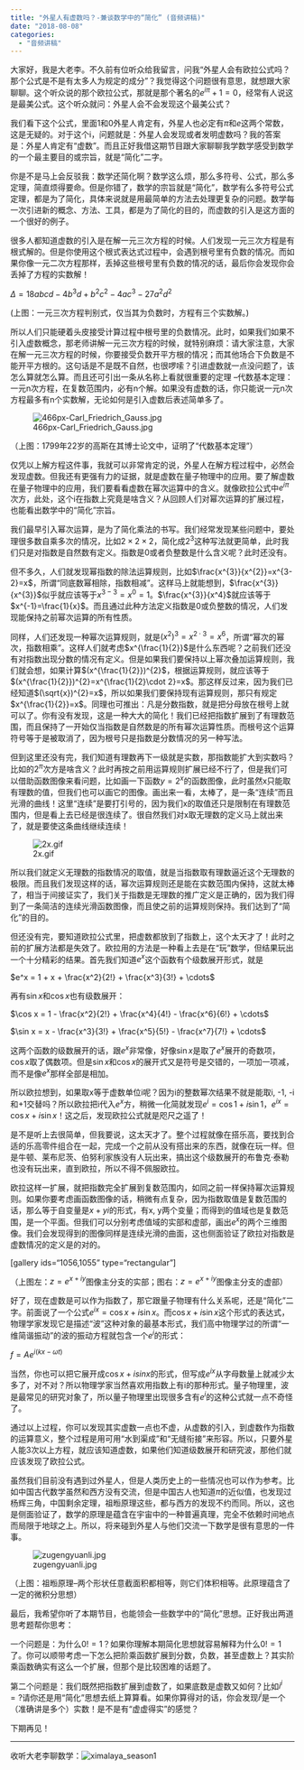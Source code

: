 ```yaml
---
title: "外星人有虚数吗？-兼谈数学中的“简化” (音频讲稿)"
date: "2018-08-08"
categories:
  - "音频讲稿"
---
```


大家好，我是大老李。不久前有位听众给我留言，问我“外星人会有欧拉公式吗？那个公式是不是有太多人为规定的成分”？我觉得这个问题很有意思，就想跟大家聊聊。这个听众说的那个欧拉公式，那就是那个著名的$e^{i {\pi}}+1=0$，经常有人说这是最美公式。这个听众就问：外星人会不会发现这个最美公式？

我们看下这个公式，里面1和0外星人肯定有，外星人也必定有$\pi$和$e$这两个常数，这是无疑的。对于这个i，问题就是：外星人会发现或者发明虚数吗？我的答案是：外星人肯定有“虚数”。而且正好我借这期节目跟大家聊聊我学数学感受到数学的一个最主要目的或宗旨，就是“简化”二字。

你是不是马上会反驳我：数学还简化啊？数学这么烦，那么多符号、公式，那么多定理，简直烦得要命。但是你错了，数学的宗旨就是“简化”，数学有么多符号公式定理，都是为了简化，具体来说就是用最简单的方法去处理更复杂的问题。数学每一次引进新的概念、方法、工具，都是为了简化的目的，而虚数的引入是这方面的一个很好的例子。

很多人都知道虚数的引入是在解一元三次方程的时候。人们发现一元三次方程是有根式解的。但是你使用这个根式表达式过程中，会遇到根号里有负数的情况。而如果你像一元二次方程那样，丢掉这些根号里有负数的情况的话，最后你会发现你会丢掉了方程的实数解！

$\Delta =18abcd-4b^{3}d+b^{2}c^{2}-4ac^{3}-27a^{2}d^{2}$

(上图：一元三次方程判别式，仅当其为负数时，方程有三个实数解。)

所以人们只能硬着头皮接受计算过程中根号里的负数情况。此时，如果我们如果不引入虚数概念，那老师讲解一元三次方程的时候，就特别麻烦：请大家注意，大家在解一元三次方程的时候，你要接受负数开平方根的情况；而其他场合下负数是不能开平方根的。这句话是不是既不自然，也很啰嗦？引进虚数就一点没问题了，该怎么算就怎么算。而且还可引出一条从名称上看就很重要的定理 --代数基本定理：一元n次方程，在复数范围内，必有n个解。如果没有虚数的话，你只能说一元n次方程最多有n个实数解，无论如何是引入虚数后表述简单多了。

![466px-Carl_Friedrich_Gauss.jpg](https://dalaoliblog.wordpress.com/wp-content/uploads/2018/08/466px-carl_friedrich_gauss.jpg)

（上图：1799年22岁的高斯在其博士论文中，证明了“代数基本定理”）

仅凭以上解方程这件事，我就可以非常肯定的说，外星人在解方程过程中，必然会发现虚数。但我还有更强有力的证据，就是虚数在量子物理中的应用。要了解虚数在量子物理中的应用，我们要看看虚数在幂次运算中的含义。就像欧拉公式中$e^{i\pi}$次方，此处，这个i在指数上究竟是啥含义？从回顾人们对幂次运算的扩展过程，也能看出数学中的“简化”宗旨。

我们最早引入幂次运算，是为了简化乘法的书写。我们经常发现某些问题中，要处理很多数自乘多次的情况，比如$2\times 2\times 2$，简化成$2^{3}$这种写法就更简单，此时我们只是对指数是自然数有定义。指数是0或者负整数是什么含义呢？此时还没有。

但不多久，人们就发现幂指数的除法运算规则，比如$\frac{x^{3}}{x^{2}}=x^{3-2}=x$，所谓“同底数幂相除，指数相减”。这样马上就能想到，$\frac{x^{3}}{x^{3}}$似乎就应该等于$x^{3-3}=x^{0}=1$。$\frac{x^{3}}{x^4}$就应该等于$x^{-1}=\frac{1}{x}$。而且通过此种方法定义指数是0或负整数的情况，人们发现能保持之前幂次运算的所有性质。

同样，人们还发现一种幂次运算规则，就是$(x^{2})^{3}=x^{2\cdot3}=x^6$，所谓“幂次的幂次，指数相乘”。这样人们就考虑$x^{\frac{1}{2}}$是什么东西呢？之前我们还没有对指数出现分数的情况有定义。但是如果我们要保持以上幂次叠加运算规则，我们就会想，如果计算$(x^{\frac{1}{2}})^{2}$，根据运算规则，就应该等于$(x^{\frac{1}{2}})^{2}=x^{\frac{1}{2}\cdot 2}=x$。那这样反过来，因为我们已经知道$(\sqrt{x})^{2}=x$，所以如果我们要保持现有运算规则，那只有规定$x^{\frac{1}{2}}=x$。同理也可推出：凡是分数指数，就是把分母放在根号上就可以了。你有没有发现，这是一种大大的简化！我们已经把指数扩展到了有理数范围，而且保持了一开始仅当指数是自然数是的所有幂次运算性质。而根号这个运算符号等于是被取消了，因为根号只是指数是分数情况的另一种写法。

但到这里还没有完，我们知道有理数再下一级就是实数，那指数能扩大到实数吗？比如的$2^{\pi}$次方是啥含义？此时再按之前用运算规则扩展已经不行了，但是我们可以借助函数图像来看问题，比如画一下函数$y=2^{x}$的函数图像，此时虽然x只能取有理数的值，但我们也可以画它的图像。画出来一看，太棒了，是一条“连续”而且光滑的曲线！这里“连续”是要打引号的，因为我们x的取值还只是限制在有理数范围内，但是看上去已经是很连续了。很自然我们对x取无理数的定义马上就出来了，就是要使这条曲线继续连续！

![2x.gif](https://dalaoliblog.wordpress.com/wp-content/uploads/2018/08/2x.gif)

所以我们就定义无理数的指数情况的取值，就是当指数取有理数逼近这个无理数的极限。而且我们发现这样的话，幂次运算规则还是能在实数范围内保持，这就太棒了，相当于间接证实了，我们关于指数是无理数的推广定义是正确的，因为我们得到了一条简洁的连续光滑函数图像，而且使之前的运算规则保持。我们达到了“简化”的目的。

但还没有完，要知道欧拉公式里，把虚数都放到了指数上，这个太天才了！此时之前的扩展方法都是失效了。欧拉用的方法是一种看上去是在“玩”数学，但结果玩出一个十分精彩的结果。首先我们知道$e^{x}$这个函数有个级数展开形式，就是

$e^x = 1 + x + \frac{x^2}{2!} + \frac{x^3}{3!} + \cdots$

再有$\sin{x}$和$\cos{x}$也有级数展开：

$\cos x = 1 - \frac{x^2}{2!} + \frac{x^4}{4!} - \frac{x^6}{6!} + \cdots$

$\sin x = x - \frac{x^3}{3!} + \frac{x^5}{5!} - \frac{x^7}{7!} + \cdots$

这两个函数的级数展开的话，跟$e^{x}$非常像，好像$\sin{x}$是取了$e^x$展开的奇数项，$\cos{x}$取了偶数项。但是$\sin{x}$和$\cos{x}$的展开式又是符号是交错的，一项加一项减，而不是像$e^x$那样全部是相加。

所以欧拉想到，如果取x等于虚数单位i呢？因为i的整数幂次结果不就是能取i, -1, -i和+1交替吗？所以欧拉把i代入$e^{x}$方，稍微一化简就发现$e^{i}= \cos{1}+i\sin{1}$，$e^{ix}=\cos{x}+i\sin{x}$！这之后，发现欧拉公式就是咫尺之遥了！

是不是听上去很简单，但我要说，这太天才了。整个过程就像在搭乐高，要找到合适的乐高零件组合在一起，完成一个之前从没有搭出来的东西，就像在玩一样。但是牛顿、莱布尼茨、伯努利家族没有人玩出来，搞出这个级数展开的布鲁克·泰勒也没有玩出来，直到欧拉，所以不得不佩服欧拉。

欧拉这样一扩展，就把指数完全扩展到复数范围内，如同之前一样保持幂次运算规则。如果你要考虑画函数图像的话，稍微有点复杂，因为指数取值是复数范围的话，那么等于自变量是$x+yi$的形式，有x, y两个变量；而得到的值域也是复数范围，是一个平面。但我们可以分别考虑值域的实部和虚部，画出$e^x$的两个三维图像。我们会发现得到的图像同样是连续光滑的曲面，这也侧面验证了欧拉对指数是虚数情况的定义是的对的。

[gallery ids="1056,1055" type="rectangular"]

（上图左：$z=e^{x+iy}$图像主分支的实部；图右：$z=e^{x+iy}$图像主分支的虚部）

好了，现在虚数是可以作为指数了，那它跟量子物理有什么关系呢，还是“简化”二字。前面说了一个公式$e^{ix}=\cos{x}+i\sin{x}$。而$\cos{x}+i\sin{x}$这个形式的表达式，物理学家发现它是描述“波”这种对象的最基本形式，我们高中物理学过的所谓“一维简谐振动”的波的振动方程就包含一个$e^{i}$的形式：

$f=Ae^{i(kx-\omega t)}$

当然，你也可以把它展开成$\cos{x}+isin{x}$的形式，但写成$e^{ix}$从字母数量上就减少太多了，对不对？所以物理学家当然喜欢用指数上有i的那种形式。量子物理里，波是最常见的研究对象了，所以量子物理里出现很多含有$e^i$的这种公式就一点不奇怪了。

通过以上过程，你可以发现其实虚数一点也不虚，从虚数的引入，到虚数作为指数的运算意义，整个过程是用可用“水到渠成”和“无缝衔接”来形容。所以，只要外星人能3次以上方程，就应该知道虚数，如果他们知道级数展开和研究波，那他们就应该发现了欧拉公式。

虽然我们目前没有遇到过外星人，但是人类历史上的一些情况也可以作为参考。比如中国古代数学虽然和西方没有交流，但是中国古人也知道$\pi$的近似值，也发现过杨辉三角，中国剩余定理，祖暅原理这些，都与西方的发现不约而同。所以，这也是侧面验证了，数学的原理是蕴含在宇宙中的一种普遍真理，完全不依赖时间地点而局限于地球之上。所以，将来碰到外星人与他们交流一下数学是很有意思的一件事。

![zugengyuanli.jpg](https://dalaoliblog.wordpress.com/wp-content/uploads/2018/08/zugengyuanli.jpg)

（上图：祖暅原理--两个形状任意截面积都相等，则它们体积相等。此原理蕴含了一定的微积分思想）

最后，我希望你听了本期节目，也能领会一些数学中的“简化”思想。正好我出两道思考题帮你思考：

一个问题是：为什么$0!=1$？如果你理解本期简化思想就容易解释为什么$0!=1$了。你可以顺带考虑一下怎么把阶乘函数扩展到分数，负数，甚至虚数上？其实阶乘函数确实有这么一个扩展，但那个是比较困难的话题了。

第二个问题是：我们既然把指数扩展到虚数了，如果底数是虚数又如何？比如$i^{i}=?$请你还是用“简化”思想去纸上算算看。如果你算得对的话，你会发现$i^{i}$是一个（准确讲是多个）实数！是不是有“虚虚得实”的感觉？

下期再见！

<hr />

收听大老李聊数学：![ximalaya_season1](https://dalaoliblog.wordpress.com/wp-content/uploads/2018/05/ximalaya_season1.png)
